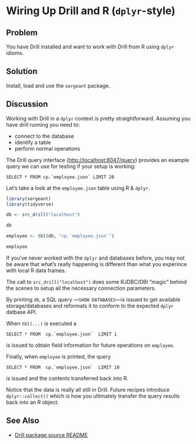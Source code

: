 # Wiring Up Drill and R (`dplyr`-style)

## Problem

You have Drill installed and want to work with Drill from R using `dplyr` idioms.

## Solution

Install, load and use the `sergeant` package.

## Discussion

Working with Drill in a `dplyr` context is pretty straightforward. Assuming you have drill running you need to:

- connect to the database
- identify a table
- perform normal operations

The Drill query interface (<http://localhost:8047/query>) provides an example query we can use for testing if your setup is working:

    SELECT * FROM cp.`employee.json` LIMIT 20

Let's take a look at the `employee.json` table using R & `dplyr`.

```r
library(sergeant)
library(tidyverse)

db <- src_drill("localhost")

db

employee <- tbl(db, "cp.`employee.json`")

employee
```

If you've never worked with the `dplyr` and databases before, you may not be aware that what's really happening is different than what you experince with local R data frames.

The call to `src_drill("localhost")` does some RJDBC/DBI "magic" behind the scenes to setup all the necessary connection parameters.

By printing `db`, a SQL query ---`SHOW DATABASES`---is issued to get available storage/databases and reformats it to conform to the expected `dplyr` datbase API.

When `tbl(...)` is executed a

    SELECT * FROM  cp.`employee.json`  LIMIT 1

is issued to obtain field information for future operations on `employee`.

Finally, when `employee` is printed, the query

    SELECT * FROM  cp.`employee.json`  LIMIT 10

is issued and the contents transferred back into R. 

Notice that the data is really all still in Drill. Future recipes introduce `dplyr::collect()` which is how you ultimately transfer the query results back into an R object.

## See Also

- [Drill package source README](https://github.com/hrbrmstr/sergeant/blob/master/README.md)